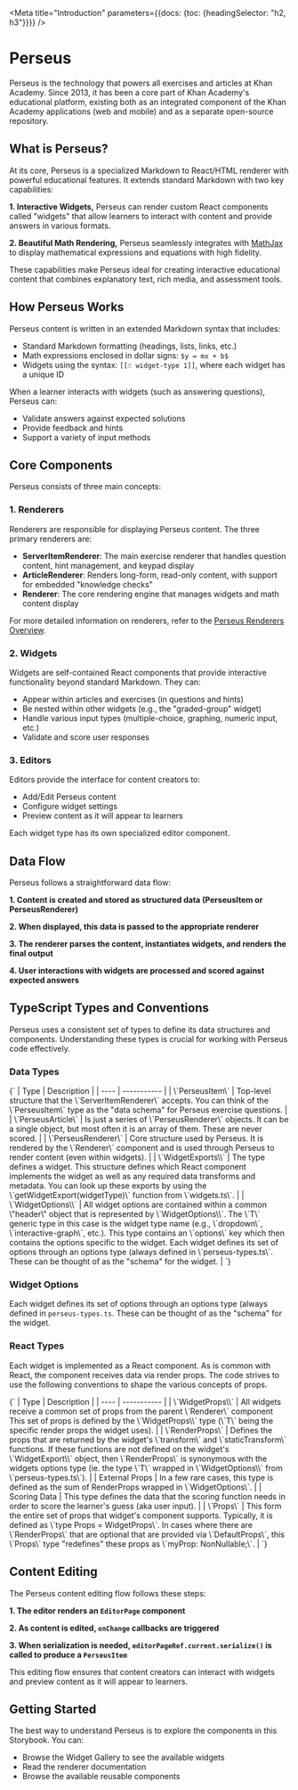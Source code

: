 
<Meta
    title="Introduction"
    parameters={{docs: {toc: {headingSelector: "h2, h3"}}}}
/>

# Perseus

Perseus is the technology that powers all exercises and articles at Khan Academy. Since 2013, it has been a core part of
Khan Academy's educational platform, existing both as an integrated component of the Khan Academy applications (web and mobile)
and as a separate open-source repository.

## What is Perseus?

At its core, Perseus is a specialized Markdown to React/HTML renderer with powerful educational features. It extends
standard Markdown with two key capabilities:

**1. Interactive Widgets,** Perseus can render custom React components called "widgets" that allow learners to interact with content and provide answers in various formats.

**2. Beautiful Math Rendering,** Perseus seamlessly integrates with [MathJax](https://www.mathjax.org/) to display mathematical expressions and equations with high fidelity.

These capabilities make Perseus ideal for creating interactive educational content that combines explanatory text, rich media, and assessment tools.

## How Perseus Works

Perseus content is written in an extended Markdown syntax that includes:

-   Standard Markdown formatting (headings, lists, links, etc.)
-   Math expressions enclosed in dollar signs: `$y = mx + b$`
-   Widgets using the syntax: `[[☃ widget-type 1]]`, where each widget has a unique ID

When a learner interacts with widgets (such as answering questions), Perseus can:

-   Validate answers against expected solutions
-   Provide feedback and hints
-   Support a variety of input methods

## Core Components

Perseus consists of three main concepts:

### 1. Renderers

Renderers are responsible for displaying Perseus content. The three primary renderers are:

-   **ServerItemRenderer**: The main exercise renderer that handles question content, hint management, and keypad display
-   **ArticleRenderer**: Renders long-form, read-only content, with support for embedded "knowledge checks"
-   **Renderer**: The core rendering engine that manages widgets and math content display

For more detailed information on renderers, refer to the [Perseus Renderers Overview](?path=/docs/renderers-overview--docs).

### 2. Widgets

Widgets are self-contained React components that provide interactive functionality beyond standard Markdown. They can:

-   Appear within articles and exercises (in questions and hints)
-   Be nested within other widgets (e.g., the "graded-group" widget)
-   Handle various input types (multiple-choice, graphing, numeric input, etc.)
-   Validate and score user responses

### 3. Editors

Editors provide the interface for content creators to:

-   Add/Edit Perseus content
-   Configure widget settings
-   Preview content as it will appear to learners

Each widget type has its own specialized editor component.

## Data Flow

Perseus follows a straightforward data flow:

**1. Content is created and stored as structured data (PerseusItem or PerseusRenderer)**

**2. When displayed, this data is passed to the appropriate renderer**

**3. The renderer parses the content, instantiates widgets, and renders the final output**

**4. User interactions with widgets are processed and scored against expected answers**

## TypeScript Types and Conventions

Perseus uses a consistent set of types to define its data structures and components. Understanding these types is crucial for working with Perseus code effectively.

### Data Types

<Markdown>
    {`
| Type | Description |
| ---- | ----------- |
| \`PerseusItem\` | Top-level structure that the \`ServerItemRenderer\` accepts. You can think of the \`PerseusItem\` type as the "data schema" for Perseus exercise questions. |
| \`PerseusArticle\` | Is just a series of \`PerseusRenderer\` objects. It can be a single object, but most often it is an array of them. These are never scored. |
| \`PerseusRenderer\` | Core structure used by Perseus. It is rendered by the \`Renderer\` component and is used through Perseus to render content (even within widgets). |
| \`WidgetExports\<T\>\` | The type defines a widget. This structure defines which React component implements the widget as well as any required data transforms and metadata. You can look up these exports by using the \`getWidgetExport(widgetType)\` function from \`widgets.ts\`. |
| \`WidgetOptions\<T\>\` | All widget options are contained within a common \"header\" object that is represented by \`WidgetOptions\<T\>\`. The \`T\` generic type in this case is the widget type name (e.g., \`dropdown\`, \`interactive-graph\`, etc.). This type contains an \`options\` key which then contains the options specific to the widget. Each widget defines its set of options through an options type (always defined in \`perseus-types.ts\`. These can be thought of as the "schema" for the widget. |
    `}
</Markdown>

### Widget Options

Each widget defines its set of options through an options type (always defined in `perseus-types.ts`. These can be thought of as the "schema" for the widget.

### React Types

Each widget is implemented as a React component. As is common with React, the component receives data via render props.
The code strives to use the following conventions to shape the various concepts of props.

<Markdown>
    {`
| Type | Description |
| ---- | ----------- |
| \`WidgetProps\<T\>\` | All widgets receive a common set of props from the parent \`Renderer\` component This set of props is defined by the \`WidgetProps\<T\>\` type (\`T\` being the specific render props the widget uses). |
| \`RenderProps\` | Defines the props that are returned by the widget's \`transform\` and \`staticTransform\` functions. If these functions are not defined on the widget's \`WidgetExport\<T\>\` object, then \`RenderProps\` is synonymous with the widgets options type (ie. the type \`T\` wrapped in \`WidgetOptions\<T\>\` from \`perseus-types.ts\`). |
| External Props | In a few rare cases, this type is defined as the sum of RenderProps wrapped in \`WidgetOptions\`. |
| Scoring Data | This type defines the data that the scoring function needs in order to score the learner's guess (aka user input). |
| \`Props\` | This form the entire set of props that widget's component supports. Typically, it is defined as \`type Props = WidgetProps<RenderProps, Rubric>\`. In cases where there are \`RenderProps\` that are optional that are provided via \`DefaultProps\`, this \`Props\` type "redefines" these props as \`myProp: NonNullable<ExternalProps["myProps"]>;\`. |
    `}
</Markdown>

## Content Editing

The Perseus content editing flow follows these steps:

**1. The editor renders an `EditorPage` component**

**2. As content is edited, `onChange` callbacks are triggered**

**3. When serialization is needed, `editorPageRef.current.serialize()` is called to produce a `PerseusItem`**

This editing flow ensures that content creators can interact with widgets and preview content as it will appear to learners.

## Getting Started

The best way to understand Perseus is to explore the components in this Storybook. You can:

-   Browse the Widget Gallery to see the available widgets
-   Read the renderer documentation
-   Browse the available reusable components
